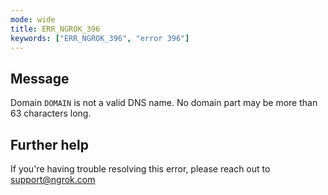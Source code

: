 ```yaml
---
mode: wide
title: ERR_NGROK_396
keywords: ["ERR_NGROK_396", "error 396"]
---
```


## Message

Domain `DOMAIN` is not a valid DNS name. No domain part may be more than 63 characters long.

## Further help

If you're having trouble resolving this error, please reach out to [support@ngrok.com](mailto:support@ngrok.com?subject=Help%20with%20ERR_NGROK_396)
